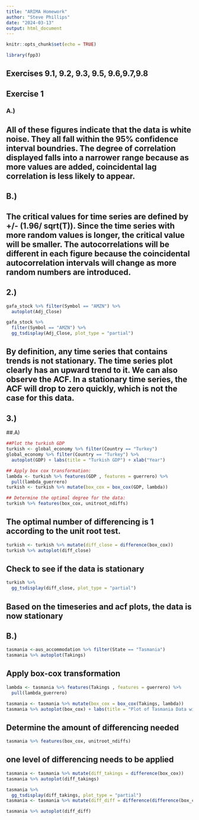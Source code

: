 ```yaml
---
title: "ARIMA Homework"
author: "Steve Phillips"
date: "2024-03-13"
output: html_document
---
```


```r
knitr::opts_chunk$set(echo = TRUE)
```

```r
library(fpp3)
```
## Exercises 9.1, 9.2, 9.3, 9.5, 9.6,9.7,9.8

## Exercise 1


### A.)
## All of these figures indicate that the data is white noise. They all fall within the 95% confidence interval boundries. The degree of correlation displayed falls into a narrower range because as more values are added, coincidental lag correlation is less likely to appear.

## B.)
## The critical values for time series are defined by +/-  (1.96/ sqrt(T)). Since the time series with more random values is longer, the critical value will be smaller. The autocorrelations will be different in each figure because the coincidental autocorrelation intervals will change as more random numbers are introduced. 

## 2.)

```r
gafa_stock %>% filter(Symbol == "AMZN") %>%
  autoplot(Adj_Close)
```

```r
gafa_stock %>% 
  filter(Symbol == "AMZN") %>% 
  gg_tsdisplay(Adj_Close, plot_type = "partial")
```

## By definition, any time series that contains trends is not stationary. The time series plot clearly has an upward trend to it. We can also observe the ACF. In a stationary time series, the ACF will drop to zero quickly, which is not the case for this data. 

## 3.)

##.A)

```r
##Plot the turkish GDP
turkish <- global_economy %>% filter(Country == "Turkey")
global_economy %>% filter(Country == "Turkey") %>%
  autoplot(GDP) + labs(title = "Turkish GDP") + xlab("Year")
```
```r
## Apply box cox transformation:
lambda <- turkish %>% features(GDP , features = guerrero) %>%
  pull(lambda_guerrero)
turkish <- turkish %>% mutate(box_cox = box_cox(GDP, lambda))
```


```r
## Determine the optimal degree for the data:
turkish %>% features(box_cox, unitroot_ndiffs)
```

## The optimal number of differencing is 1 according to the unit root test. 


```r
turkish <- turkish %>% mutate(diff_close = difference(box_cox))
turkish %>% autoplot(diff_close)
```
## Check to see if the data is stationary

```r
turkish %>% 
  gg_tsdisplay(diff_close, plot_type = "partial")
```

## Based on the timeseries and acf plots, the data is now stationary

## B.)

```r
tasmania <-aus_accommodation %>% filter(State == "Tasmania")
tasmania %>% autoplot(Takings)
```

## Apply box-cox transformation

```r
lambda <- tasmania %>% features(Takings , features = guerrero) %>%
  pull(lambda_guerrero)

tasmania <- tasmania %>% mutate(box_cox = box_cox(Takings, lambda))
tasmania %>% autoplot(box_cox) + labs(title = "Plot of Tasmania Data with Box-Cox transformation")
```
## Determine the amount of differencing needed

```r
tasmania %>% features(box_cox, unitroot_ndiffs)
```

## one level of differencing needs to be applied

```r
tasmania <- tasmania %>% mutate(diff_takings = difference(box_cox))
tasmania %>% autoplot(diff_takings)
```


```r
tasmania %>% 
  gg_tsdisplay(diff_takings, plot_type = "partial")
tasmania <- tasmania %>% mutate(diff_diff = difference(difference(box_cox,12),1))
```


```r
tasmania %>% autoplot(diff_diff)
```









